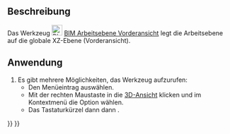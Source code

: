 <languages/>

{{Docnav/de
|[[BIM_SetWPTop/de|Arbeitsebene Draufsicht]]
|[[BIM_SetWPSide/de|Arbeitsebene Seitenansicht]]
|[[BIM_Workbench/de|BIM]]
|IconL=BIM_SetWPTop.svg
|IconR=BIM_SetWPSide.svg
|IconC=Workbench_BIM.svg
}}

{{GuiCommand/de
|Name=BIM Arbeitsebene Vorderansicht
|MenuLocation=Einrasten → Arbeitsebene Vorderansicht
|Workbenches=[[BIM_Workbench|BIM]]
|Shortcut={{KEY|W}} {{KEY|P}} {{KEY|1}}
|Version=1.0
|SeeAlso=[[BIM_SetWPTop/de|BIM Arbeitsebene Draufsicht]], [[BIM_SetWPSide/de|BIM Arbeitsebene Seitenansicht]], [[Draft_SelectPlane/de|Draft Ebene Auswählen]]
}}

<span id="Description"></span>
==Beschreibung==

Das Werkzeug [[Image:BIM_ SetWPFront.svg|24px]] [[BIM_ SetWPFront/de|BIM Arbeitsebene Vorderansicht]] legt die Arbeitsebene auf die globale XZ-Ebene (Vorderansicht).

<span id="Usage"></span>
==Anwendung==

# Es gibt mehrere Möglichkeiten, das Werkzeug aufzurufen:
#* Den Menüeintrag {{MenuCommand|Einrasten → [[Image:BIM_SetWPTop.svg|16px]] Arbeitsebene Vordersicht}} auswählen.
#* Mit der rechten Maustaste in die [[3D_view/de|3D-Ansicht]] klicken und im Kontextmenü die Option {{MenuCommand|Einrasten → [[Image:BIM_SetWPTop.svg|16px]] Arbeitsebene Vordersicht}} wählen.
#* Das Tastaturkürzel {{KEY|W}} dann {{KEY|P}} dann {{KEY|1}}.


{{Docnav/de
|[[BIM_SetWPTop/de|Arbeitsebene Draufsicht]]
|[[BIM_SetWPSide/de|Arbeitsebene Seitenansicht]]
|[[BIM_Workbench/de|BIM]]
|IconL=BIM_SetWPTop.svg
|IconR=BIM_SetWPSide.svg
|IconC=Workbench_BIM.svg
}}
{{BIM_Tools_navi{{#translation:}}}}
{{Userdocnavi{{#translation:}}}}